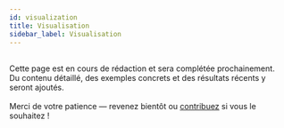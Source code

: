 ```yaml
---
id: visualization
title: Visualisation
sidebar_label: Visualisation
---
```



<Admonition type="info" title="🚧 Page en construction">
  <div style={{
    fontSize: '1.05rem',
    padding: '0.6em 0',
    textAlign: 'center',
    lineHeight: '1.7'
  }}>
    <br />Cette page est en cours de rédaction et sera complétée prochainement.<br/>
    Du contenu détaillé, des exemples concrets et des résultats récents y seront ajoutés.<br/><br/>
    <span style={{
      fontStyle: 'italic',
      color: '#777'
    }}>
      Merci de votre patience — revenez bientôt ou <a href="/AstroSpectro/docs/community/contributing">contribuez</a> si vous le souhaitez !
    </span>
  </div>
</Admonition>
